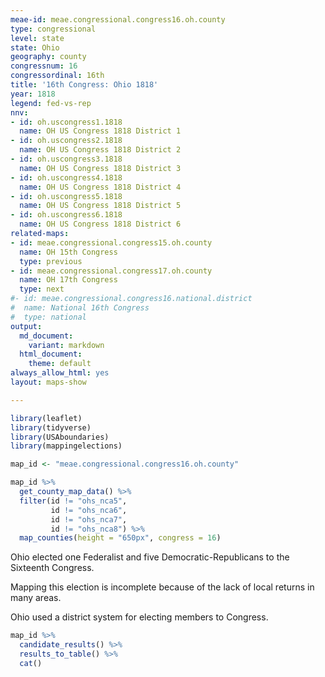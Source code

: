 ```yaml
---
meae-id: meae.congressional.congress16.oh.county
type: congressional
level: state
state: Ohio
geography: county
congressnum: 16
congressordinal: 16th
title: '16th Congress: Ohio 1818'
year: 1818
legend: fed-vs-rep
nnv:
- id: oh.uscongress1.1818
  name: OH US Congress 1818 District 1
- id: oh.uscongress2.1818
  name: OH US Congress 1818 District 2
- id: oh.uscongress3.1818
  name: OH US Congress 1818 District 3
- id: oh.uscongress4.1818
  name: OH US Congress 1818 District 4
- id: oh.uscongress5.1818
  name: OH US Congress 1818 District 5
- id: oh.uscongress6.1818
  name: OH US Congress 1818 District 6
related-maps:
- id: meae.congressional.congress15.oh.county
  name: OH 15th Congress
  type: previous
- id: meae.congressional.congress17.oh.county
  name: OH 17th Congress
  type: next
#- id: meae.congressional.congress16.national.district
#  name: National 16th Congress
#  type: national
output:
  md_document:
    variant: markdown
  html_document:
    theme: default
always_allow_html: yes
layout: maps-show

---
```


```r
library(leaflet)
library(tidyverse)
library(USAboundaries)
library(mappingelections)

map_id <- "meae.congressional.congress16.oh.county"
```

<div class="map">

```r
map_id %>%
  get_county_map_data() %>%
  filter(id != "ohs_nca5",
         id != "ohs_nca6",
         id != "ohs_nca7",
         id != "ohs_nca8") %>% 
  map_counties(height = "650px", congress = 16)
```

</div>

Ohio elected one Federalist and five Democratic-Republicans to the Sixteenth Congress. 

Mapping this election is incomplete because of the lack of local returns in many areas.

Ohio used a district system for electing members to Congress. 

<div class="results-table">

```r
map_id %>%
  candidate_results() %>%
  results_to_table() %>%
  cat()
```

</div>
